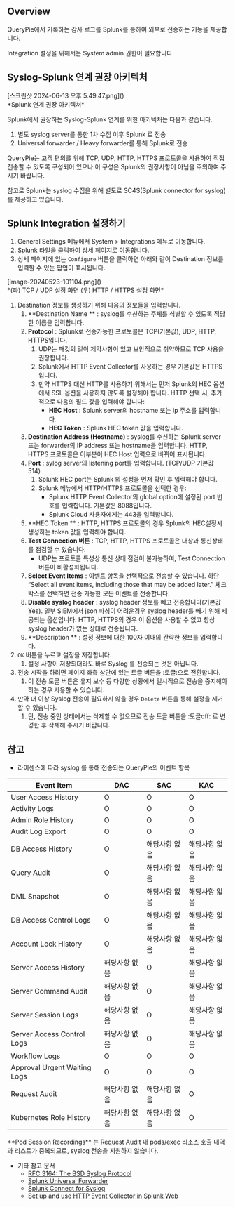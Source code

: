 
## Overview
QueryPie에서 기록하는 감사 로그를 Splunk를 통하여 외부로 전송하는 기능을 제공합니다.

<Callout type="info">
Integration 설정을 위해서는 System admin 권한이 필요합니다. 
</Callout>



## Syslog-Splunk 연계 권장 아키텍처
<p align="center">
<div>[스크린샷 2024-06-13 오후 5.49.47.png]()</div>
*Splunk 연계 권장 아키텍쳐*
</p>

Splunk에서 권장하는 Syslog-Splunk 연계를 위한 아키텍처는 다음과 같습니다.

1. 별도 syslog server를 통한 1차 수집 이후 Splunk 로 전송
2. Universal forwarder / Heavy forwarder를 통해 Splunk로 전송

<Callout type="important">
QueryPie는 고객 편의를 위해 TCP, UDP, HTTP, HTTPS 프로토콜을 사용하여 직접 전송할 수 있도록 구성되어 있으나 이 구성은 Splunk의 권장사항이 아님을 주의하여 주시기 바랍니다. 
</Callout>

참고로 Splunk는 syslog 수집을 위해 별도로 SC4S(Splunk connector for syslog)를 제공하고 있습니다.



## Splunk Integration 설정하기
1. General Settings 메뉴에서 System &gt; Integrations 메뉴로 이동합니다.
2. Splunk 타일을 클릭하여 상세 페이지로 이동합니다.
3. 상세 페이지에 있는 `Configure` 버튼을 클릭하면 아래와 같이 Destination 정보를 입력할 수 있는 팝업이 표시됩니다.

<p align="center">
<div>[image-20240523-101104.png]()</div>
*(좌) TCP / UDP 설정 화면 (우) HTTP / HTTPS 설정 화면*
</p>

1. Destination 정보를 생성하기 위해 다음의 정보들을 입력합니다.
    1. **Destination Name ** : syslog를 수신하는 주체를 식별할 수 있도록 적당한 이름을 입력합니다.
    2. **Protocol**  : Splunk로 전송가능한 프로토콜은 TCP(기본값), UDP, HTTP, HTTPS입니다.
        1. UDP는 패킷의 길이 제약사항이 있고 보안적으로 취약하므로 TCP 사용을 권장합니다.
        2. Splunk에서 HTTP Event Collector를 사용하는 경우 기본값은 HTTPS입니다.
        3. 만약 HTTPS 대신 HTTP를 사용하기 위해서는 먼저 Splunk의 HEC 옵션에서 SSL 옵션을 사용하지 않도록 설정해야 합니다. HTTP 선택 시, 추가적으로 다음의 필드 값을 입력해야 합니다:
            * **HEC Host**  : Splunk server의 hostname 또는 ip 주소를 입력합니다.
            * **HEC Token**  : Splunk HEC token 값을 입력합니다.
    3. **Destination Address (Hostname)** : syslog를 수신하는 Splunk server 또는 forwarder의 IP address 또는 hostname을 입력합니다. HTTP, HTTPS 프로토콜은 이부분이 HEC Host 입력으로 바뀌어 표시됩니다.
    4. **Port**  : sylog server의 listening port를 입력합니다. (TCP/UDP 기본값 514)
        1. Splunk HEC port는 Splunk 의 설정을 먼저 확인 후 입력해야 합니다.
        2. Splunk 메뉴에서 HTTP/HTTPS 프로토콜을 선택한 경우:
            * Splunk HTTP Event Collector의 global option에 설정된 port 번호를 입력합니다. 기본값은 8088입니다.
            * Splunk Cloud 사용자에게는 443을 입력합니다.
    5. **HEC Token ** : HTTP, HTTPS 프로토콜의 경우 Splunk의 HEC설정시 생성하는 token 값을 입력해야 합니다.
    6. **Test Connection 버튼**  : TCP, HTTP, HTTPS 프로토콜은 대상과 통신상태를 점검할 수 있습니다.
        * UDP는 프로토콜 특성상 통신 상태 점검이 불가능하여, Test Connection 버튼이 비활성화됩니다.
    7. **Select Event Items**  : 이벤트 항목을 선택적으로 전송할 수 있습니다. 하단 “Select all event items, including those that may be added later.” 체크박스를 선택하면 전송 가능한 모든 이벤트를 전송합니다.
    8. **Disable syslog header**  : syslog header 정보를 빼고 전송합니다(기본값 Yes). 일부 SIEM에서 json 파싱이 어려운경우 syslog header를 빼기 위해 제공되는 옵션입니다. HTTP, HTTPS의 경우 이 옵션을 사용할 수 없고 항상 syslog header가 없는 상태로 전송됩니다.
    9. **Description ** : 설정 정보에 대한 100자 이내의 간략한 정보를 입력합니다.
2. `OK` 버튼을 누르고 설정을 저장합니다.
    1. 설정 사항이 저장되더라도 바로 Syslog 를 전송되는 것은 아닙니다.
3. 전송 시작을 하려면 페이지 좌측 상단에 있는 토글 버튼을 :토글:으로 전환합니다.
    1. 이 전송 토글 버튼은 유지 보수 등 다양한 상황에서 일시적으로 전송을 중지해야 하는 경우 사용할 수 있습니다.
4. 만약 더 이상 Syslog 전송이 필요하지 않을 경우 `Delete` 버튼을 통해 설정을 제거할 수 있습니다.
    1. 단, 전송 중인 상태에서는 삭제할 수 없으므로 전송 토글 버튼을 :토글off: 로 변경한 후 삭제해 주시기 바랍니다.



## 참고
* 라이센스에 따라 syslog 를 통해 전송되는 QueryPie의 이벤트 항목

| **Event Item**               | **DAC** | **SAC** | **KAC** |
| ---------------------------- | ------- | ------- | ------- |
| User Access History          | O       | O       | O       |
| Activity Logs                | O       | O       | O       |
| Admin Role History           | O       | O       | O       |
| Audit Log Export             | O       | O       | O       |
| DB Access History            | O       | 해당사항 없음 | 해당사항 없음 |
| Query Audit                  | O       | 해당사항 없음 | 해당사항 없음 |
| DML Snapshot                 | O       | 해당사항 없음 | 해당사항 없음 |
| DB Access Control Logs       | O       | 해당사항 없음 | 해당사항 없음 |
| Account Lock History         | O       | 해당사항 없음 | 해당사항 없음 |
| Server Access History        | 해당사항 없음 | O       | 해당사항 없음 |
| Server Command Audit         | 해당사항 없음 | O       | 해당사항 없음 |
| Server Session Logs          | 해당사항 없음 | O       | 해당사항 없음 |
| Server Access Control Logs   | 해당사항 없음 | O       | 해당사항 없음 |
| Workflow Logs                | O       | O       | O       |
| Approval Urgent Waiting Logs | O       | O       | O       |
| Request Audit                | 해당사항 없음 | 해당사항 없음 | O       |
| Kubernetes Role History      | 해당사항 없음 | 해당사항 없음 | O       |

<Callout type="info">
**Pod Session Recordings** 는 Request Audit 내 pods/exec 리소스 호출 내역과 리스트가 중복되므로, syslog 전송을 지원하지 않습니다. 
</Callout>

* 기타 참고 문서
    * [RFC 3164: The BSD Syslog Protocol](https://datatracker.ietf.org/doc/html/rfc3164)
    * [Splunk Universal Forwarder](https://www.splunk.com/en_us/blog/learn/splunk-universal-forwarder.html)
    * [Splunk Connect for Syslog](https://splunk.github.io/splunk-connect-for-syslog/main/)
    * [Set up and use HTTP Event Collector in Splunk Web](https://docs.splunk.com/Documentation/SplunkCloud/latest/Data/UsetheHTTPEventCollector)


